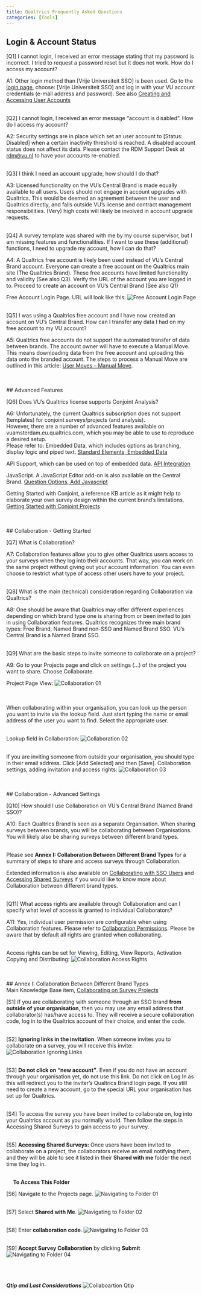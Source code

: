 ```yaml
---
title: Qualtrics Frequently Asked Questions
categories: [Tools]
---
```


## Login & Account Status

[Q1] I cannot login, I received an error message stating that my password is incorrect. I tried to request a password reset but it does not work. How do I access my account?

A1: Other login method than [Vrije Universiteit SSO] is been used. Go to the [login page](https://vuamsterdam.eu.qualtrics.com), choose: [Vrije Universiteit SSO] and log in with your VU account credentials (e-mail address and password). See also [Creating and Accessing User Accounts](https://rdm.vu.nl/topics/qualtrics.html#creating-and-accessing-user-accounts)<br />

<br />
[Q2] I cannot login, I received an error message “account is disabled”. How do I access my account?

A2: Security settings are in place which set an user account to [Status: Disabled] when a certain inactivity threshold is reached. A disabled account status does not affect its data. Please contact the RDM Support Desk at [rdm@vu.nl](rdm@vu.nl) to have your accounts re-enabled.

<br />
[Q3]	I think I need an account upgrade, how should I do that?

A3: Licensed functionality on the VU's Central Brand is made equally available to all users. Users should not engage in account upgrades with Qualtrics. This would be deemed an agreement between the user and Qualtrics directly, and falls outside VU’s license and contract management responsibilities. (Very) high costs will likely be involved in account upgrade requests.

<br />
[Q4]	A survey template was shared with me by my course supervisor, but I am missing features and functionalities. If I want to use these (additional) functions, I need to upgrade my account, how I can do that?

A4: A Qualtrics free account is likely been used instead of VU’s Central Brand account. Everyone can create a free account on the Qualtrics main site (The Qualtrics Brand). These free accounts have limited functionality and validity (See also Q3). Verify the URL of the account you are logged in to. Proceed to create an account on VU’s Central Brand (See also Q1)    

Free Account Login Page. URL will look like this: 
![Free Account Login Page](../public/qualtrics/RDM_Handbook_Qualtrics_FAQ_Q04.png)
 
<br />
[Q5]	I was using a Qualtrics free account and I have now created an account on VU’s Central Brand. How can I transfer any data I had on my free account to my VU account?

A5: Qualtrics free accounts do not support the automated transfer of data between brands. The account owner will have to execute a Manual Move. This means downloading data from the free account and uploading this data onto the branded account. The steps to process a Manual Move are outlined in this article: [User Moves – Manual Move](https://www.qualtrics.com/support/survey-platform/managing-your-account/user-moves/#ManualMove).   


<br />
<br />
## Advanced Features

[Q6]	Does VU’s Qualtrics license supports Conjoint Analysis?

A6: Unfortunately, the current Qualtrics subscription does not support (templates) for conjoint surveys/projects (and analysis).
<br />
However, there are a number of advanced features available on vuamsterdam.eu.qualtrics.com, which you may be able to use to reproduce a desired setup. 
<br />
Please refer to:
Embedded Data, which includes options as branching, display logic and piped text.
[Standard Elements, Embedded Data](https://www.qualtrics.com/support/survey-platform/survey-module/survey-flow/standard-elements/embedded-data/)  

API Support, which can be used on top of embedded data.
[API Integration](https://www.qualtrics.com/support/integrations/api-integration/using-qualtrics-api-documentation/)

JavaScript. A JavaScript Editor add-on is also available on the Central Brand.
[Question Options, Add Javascript](https://www.qualtrics.com/support/survey-platform/survey-module/question-options/add-javascript/)
 
Getting Started with Conjoint, a reference KB article as it might help to elaborate your own survey design within the current brand's limitations.        
[Getting Started with Conjoint Projects](https://www.qualtrics.com/support/conjoint-project/getting-started-conjoints/getting-started-choice-based/getting-started-with-conjoint-projects/#Steps)

<br />
<br />
## Collaboration - Getting Started

[Q7]	What is Collaboration?

A7: Collaboration features allow you to give other Qualtrics users access to your surveys when they log into their accounts. That way, you can work on the same project without giving out your account information. You can even choose to restrict what type of access other users have to your project. 

<br />
[Q8]	What is the main (technical) consideration regarding Collaboration via Qualtrics?

A8: One should be aware that Qualtrics may offer different experiences depending on which brand type one is sharing from or been invited to join in using Collaboration features. Qualtrics recognizes three main brand types: Free Brand, Named Brand non-SSO and Named Brand SSO. VU’s Central Brand is a Named Brand SSO. 

<br />
[Q9]	What are the basic steps to invite someone to collaborate on a project?

A9: Go to your Projects page and click on settings (…) of the project you want to share. Choose Collaborate. 

Project Page View:
![Collaboration 01](../public/qualtrics/RDM_Handbook_Qualtrics_FAQ_Q09-01.png)

<br />    
When collaborating within your organisation, you can look up the person you want to invite via the lookup field. Just start typing the name or email address of the user you want to find. Select the appropriate user.   

<br />
Lookup field in Collaboration:
![Collaboration 02](../public/qualtrics/RDM_Handbook_Qualtrics_FAQ_Q09-02.png) 

<br />
If you are inviting someone from outside your organisation, you should type in their email address. Click [Add Selected] and then [Save]. 
Collaboration settings, adding invitation and access rights: 
![Collaboration 03](../public/qualtrics/RDM_Handbook_Qualtrics_FAQ_Q09-03.png)


<br />
<br />
## Collaboration - Advanced Settings

[Q10]	How should I use Collaboration on VU’s Central Brand (Named Brand SSO)?

A10: Each Qualtrics Brand is seen as a separate Organisation. When sharing surveys between brands, you will be collaborating between Organisations. You will likely also be sharing surveys between different brand types. 

<br />
Please see **Annex I: Collaboration Between Different Brand Types** for a summary of steps to share and access surveys through Collaboration.
<br />

Extended information is also available on [Collaborating with SSO Users](https://www.qualtrics.com/support/survey-platform/my-projects/sharing-a-project/#SSO) and [Accessing Shared Surveys](https://www.qualtrics.com/support/survey-platform/my-projects/sharing-a-project/#AccessingSharedSurveys) if you would like to know more about Collaboration between different brand types. 

<br />
[Q11]	What access rights are available through Collaboration and can I specify what level of access is granted to individual Collaborators?

A11: Yes, individual user permission are configurable when using Collaboration features. Please refer to [Collaboration Permissions](https://www.qualtrics.com/support/survey-platform/my-projects/sharing-a-project/#SharingPermissions). Please be aware that by default all rights are granted when collaborating.       

<br />
Access rights can be set for Viewing, Editing, View Reports, Activation Copying and Distributing: 
![Collaboration Access Rights](../public/qualtrics/RDM_Handbook_Qualtrics_FAQ_Q11.png)


<br />
<br />
## Annex I: Collaboration Between Different Brand Types
<br />
Main Knowledge Base item, [Collaborating on Survey Projects](https://www.qualtrics.com/support/survey-platform/my-projects/sharing-a-project/)
<br />

[S1]	If you are collaborating with someone through an SSO brand **from outside of your organisation**, then you may use any email address that collaborator(s) has/have access to. They will receive a secure collaboration code, log in to the Qualtrics account of their choice, and enter the code.

<br />
[S2]	**Ignoring links in the invitation**.
When someone invites you to collaborate on a survey, you will receive this invite:
![Collaboration Ignoring Links](../public/qualtrics/RDM_Handbook_Qualtrics_FAQ_Annex_Point2.png) 

<br />
[S3]	**Do not click on “new account”**. Even if you do not have an account through your organisation yet, do not use this link. Do not click on Log In as this will redirect you to the inviter’s Qualtrics Brand login page. If you still need to create a new account, go to the special URL your organisation has set up for Qualtrics.

<br />
[S4]	To access the survey you have been invited to collaborate on, log into your Qualtrics account as you normally would. Then follow the steps in Accessing Shared Surveys to gain access to your survey.

<br />
[S5]	**Accessing Shared Surveys:**
Once users have been invited to collaborate on a project, the collaborators receive an email notifying them, and they will be able to see it listed in their **Shared with me** folder the next time they log in.

<br /> 
**To Access This Folder**
<br />

[S6]	Navigate to the Projects page.
![Navigating to Folder 01](../public/qualtrics/RDM_Handbook_Qualtrics_FAQ_Annex_Point6.png) 

<br />
[S7]	Select **Shared with Me**.
![Navigating to Folder 02](../public/qualtrics/RDM_Handbook_Qualtrics_FAQ_Annex_Point7.png)
 
<br />
[S8]	Enter **collaboration code**.
![Navigating to Folder 03](../public/qualtrics/RDM_Handbook_Qualtrics_FAQ_Annex_Point8.png) 

<br />
[S9]	**Accept Survey Collaboration** by clicking **Submit**
![Navigating to Folder 04](../public/qualtrics/RDM_Handbook_Qualtrics_FAQ_Annex_Point9.png)
 


<br />
<br />
<br />
***Qtip and Last Considerations***
![Collaboartion Qtip](../public/qualtrics/RDM_Handbook_Qualtrics_FAQ_Annex_Qtip.png) 
 
